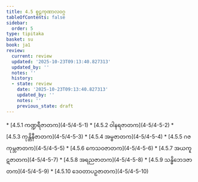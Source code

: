 ```yaml
---
title: 4.5 စူဠကုဏာလဝဂ္ဂ
tableOfContents: false
sidebar:
  order: 5
type: tipitaka
basket: su
book: ja1
review:
  current: review
  updated: '2025-10-23T09:13:40.827313'
  updated_by: ''
  notes: ''
  history:
  - state: review
    date: '2025-10-23T09:13:40.827313'
    updated_by: ''
    notes: ''
    previous_state: draft
---
```



<ReviewStatus review={frontmatter.review} showDetails={true} />

<HypothesisAnnotation frontmatter={frontmatter} />

<DynamicBreadcrumb />



<TableOfContents book="ja1" section="4.5">
* [4.5.1 ကဏ္ဍရီဇာတက](4-5/4-5-1)
* [4.5.2 ဝါနရဇာတက](4-5/4-5-2)
* [4.5.3 ကုန္တိနီဇာတက](4-5/4-5-3)
* [4.5.4 အမ္ဗဇာတက](4-5/4-5-4)
* [4.5.5 ဂဇကုမ္ဘဇာတက](4-5/4-5-5)
* [4.5.6 ကေသဝဇာတက](4-5/4-5-6)
* [4.5.7 အယကူဋဇာတက](4-5/4-5-7)
* [4.5.8 အရညဇာတက](4-5/4-5-8)
* [4.5.9 သန္ဓိဘေဒဇာတက](4-5/4-5-9)
* [4.5.10 ဒေဝတာပဉှဇာတက](4-5/4-5-10)
</TableOfContents>